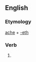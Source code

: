 ==English==

===Etymology===
[[ache]] + [[-eth]]

===Verb===
'''{{PAGENAME}}'''

# {{archaic third-person singular of|acheth}}